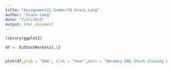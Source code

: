 ```yaml
---
title: "Assignment12_Summer19_Grace_Lang"
author: "Grace Lang"
date: "7/27/2019"
output: html_document
---
```


```r
library(ggplot2)

df <- EuStockMarkets[,1]


plot(df,ylab = "DAX", xlab = "Year",main = "Germany DAX Stock Closing Prices by Year",xlim = c(1991, 1999))


```

